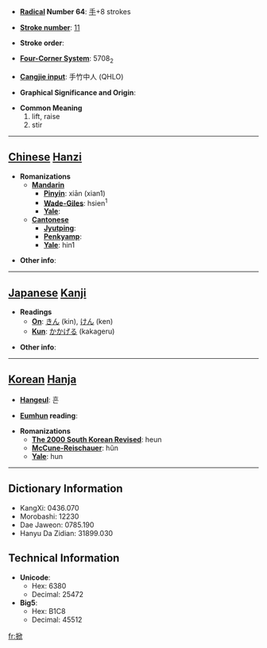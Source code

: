 * '''[[Wiktionary:Chinese radical index| Radical]] Number 64''': [[Wiktionary:Chinese radical index 手|手]]+8 strokes

* '''[[Wiktionary:Chinese total strokes index|Stroke number]]''': [[Wiktionary:Chinese total strokes index 11|11]]

* '''Stroke order''': 

* '''[[Wiktionary:Chinese four corner index|Four-Corner System]]''': 5708<sub>2</sub>

* '''[[Wiktionary:Chinese Cangjie index|Cangjie input]]''': 手竹中人 (QHLO)

* '''Graphical Significance and Origin''': 

* '''Common Meaning'''
*#lift, raise
*# stir


----

== [[Chinese]] [[Hanzi]] ==

* '''Romanizations'''
** '''[[Mandarin]]'''
*** '''[[Pinyin]]''': xiān (xian1)
*** '''[[Wade-Giles]]''': hsien<sup>1</sup>
*** '''[[Yale]]''': 
** '''[[Cantonese]]'''
*** '''[[Jyutping]]''':
*** '''[[Penkyamp]]''': 
*** '''[[Yale]]''': hin1

* '''Other info''': 

----

== [[Japanese]] [[Kanji]] ==

* '''Readings'''
** '''[[On]]''': [[きん]] (kin), [[けん]] (ken)
** '''[[Kun]]''': [[かかげる]] (kakageru)

* '''Other info''':  

----

== [[Korean]] [[Hanja]] ==

* '''[[Hangeul]]''': 흔

* '''[[Eumhun]] reading''': 

* '''Romanizations'''
** '''[[The 2000 South Korean Revised Romanization|The 2000 South Korean Revised]]''': heun
** '''[[McCune-Reischauer]]''': hŭn
** '''[[Yale]]''': hun

----

== Dictionary Information ==

* KangXi: 0436.070
* Morobashi: 12230
* Dae Jaweon: 0785.190
* Hanyu Da Zidian: 31899.030

== Technical Information ==

* '''Unicode''':
** Hex: 6380
** Decimal: 25472
* '''Big5''':
** Hex: B1C8
** Decimal: 45512

[[fr:掀]]